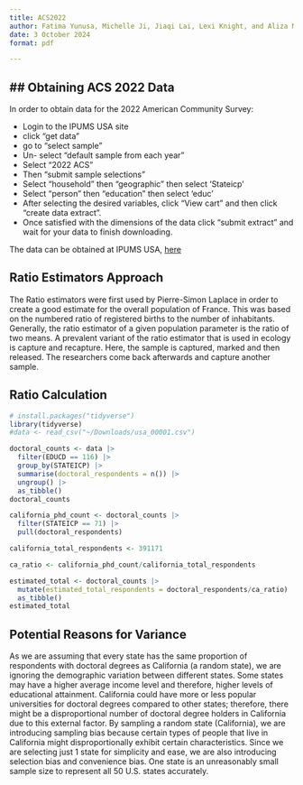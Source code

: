 ```yaml
---
title: ACS2022
author: Fatima Yunusa, Michelle Ji, Jiaqi Lai, Lexi Knight, and Aliza Mithwani
date: 3 October 2024
format: pdf

---
```


## ## Obtaining ACS 2022 Data

In order to obtain data for the 2022 American Community Survey:

-   Login to the IPUMS USA site
-   click "get data"
-   go to "select sample"
-   Un- select "default sample from each year"
-   Select "2022 ACS"
-   Then "submit sample selections"
-   Select "household" then "geographic" then select 'Stateicp'
-   Select "person" then "education" then select 'educ'
-   After selecting the desired variables, click "View cart" and then click "create data extract".
-   Once satisfied with the dimensions of the data click "submit extract" and wait for your data to finish downloading.

The data can be obtained at IPUMS USA, [here](https://usa.ipums.org/usa/)

## Ratio Estimators Approach 

The Ratio estimators were first used by Pierre-Simon Laplace in order to create a good estimate for the overall population of France. This was based on the numbered ratio of registered births to the number of inhabitants. Generally, the ratio estimator of a given population parameter is the ratio of two means. A prevalent variant of the ratio estimator that is used in ecology is capture and recapture. Here, the sample is captured, marked and then released. The researchers come back afterwards and capture another sample.

## Ratio Calculation

```r
# install.packages("tidyverse")
library(tidyverse)
#data <- read_csv("~/Downloads/usa_00001.csv")

doctoral_counts <- data |>
  filter(EDUCD == 116) |>
  group_by(STATEICP) |>        
  summarise(doctoral_respondents = n()) |>  
  ungroup() |>                  
  as_tibble() 
doctoral_counts

california_phd_count <- doctoral_counts |>
  filter(STATEICP == 71) |>
  pull(doctoral_respondents)

california_total_respondents <- 391171

ca_ratio <- california_phd_count/california_total_respondents

estimated_total <- doctoral_counts |>
  mutate(estimated_total_respondents = doctoral_respondents/ca_ratio) |>
  as_tibble()
estimated_total

```

## Potential Reasons for Variance 
As we are assuming that every state has the same proportion of respondents with doctoral degrees as California (a random state), we are ignoring the demographic variation between different states. Some states may have a higher average income level and therefore, higher levels of educational attainment. California could have more or less popular universities for doctoral degrees compared to other states; therefore, there might be a disproportional number of doctoral degree holders in California due to this external factor. By sampling a random state (California), we are introducing sampling bias because certain types of people that live in California might disproportionally exhibit certain characteristics. Since we are selecting just 1 state for simplicity and ease, we are also introducing selection bias and convenience bias. One state is an unreasonably small sample size to represent all 50 U.S. states accurately.

